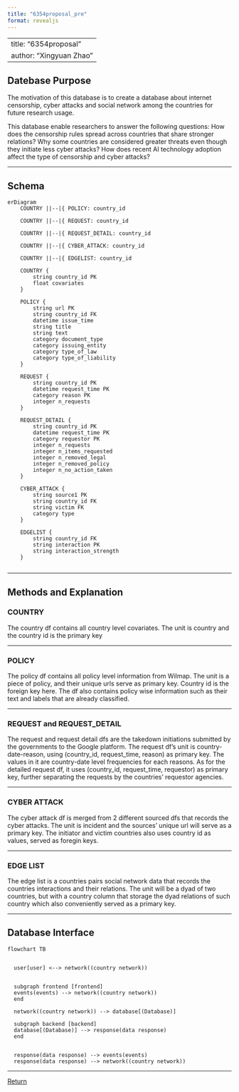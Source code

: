 ---
title: "6354proposal_pre"
format: revealjs
---

---
title: "6354proposal"
author: "Xingyuan Zhao"
---

## Datebase Purpose

The motivation of this database is to create a database about internet censorship, cyber attacks and social network among the countries for future research usage.

This database enable researchers to answer the following questions: How does the censorship rules spread across countries that share stronger relations? Why some countries are considered greater threats even though they initiate less cyber attacks? How does recent AI technology adoption affect the type of censorship and cyber attacks?

---

## Schema

```{mermaid}
erDiagram
    COUNTRY ||--|{ POLICY: country_id
    
    COUNTRY ||--|{ REQUEST: country_id
    
    COUNTRY ||--|{ REQUEST_DETAIL: country_id
    
    COUNTRY ||--|{ CYBER_ATTACK: country_id
    
    COUNTRY ||--|{ EDGELIST: country_id
    
    COUNTRY {
        string country_id PK
        float covariates
    }
    
    POLICY {
        string url PK
        string country_id FK
        datetime issue_time
        string title
        string text
        category document_type
        category issuing_entity
        category type_of_law
        category type_of_liability
    }
    
    REQUEST {
        string country_id PK
        datetime request_time PK
        category reason PK
        integer n_requests
    }
    
    REQUEST_DETAIL {
        string country_id PK
        datetime request_time PK
        category requestor PK
        integer n_requests
        integer n_items_requested
        integer n_removed_legal
        integer n_removed_policy
        integer n_no_action_taken
    }
    
    CYBER_ATTACK {
        string source1 PK
        string country_id FK
        string victim FK
        category type
    }
    
    EDGELIST {
        string country_id FK
        string interaction PK
        string interaction_strength
    }
    
```

---

## Methods and Explanation

### COUNTRY

The country df contains all country level covariates. The unit is country and the country id is the primary key

---

### POLICY

The policy df contains all policy level information from Wilmap. The unit is a piece of policy, and their unique urls serve as primary key. Country id is the foreign key here. The df also contains policy wise information such as their text and labels that are already classified.

---

### REQUEST and REQUEST_DETAIL

The request and request detail dfs are the takedown initiations submitted by the governments to the Google platform. The request df's unit is country-date-reason, using (country_id, request_time, reason) as primary key. The values in it are country-date level frequencies for each reasons. As for the detailed request df, it uses (country_id, request_time, requestor) as primary key, further separating the requests by the countries' requestor agencies. 

---

### CYBER ATTACK

The cyber attack df is merged from 2 different sourced dfs that records the cyber attacks. The unit is incident and the sources' unique url will serve as a primary key. The initiator and victim countries also uses country id as values, served as foregin keys.

---

### EDGE LIST

The edge list is a countries pairs social network data that records the countries interactions and their relations. The unit will be a dyad of two countries, but with a country column that storage the dyad relations of such country which also conveniently served as a primary key.

---

## Database Interface

```{mermaid}
flowchart TB
  

  user[user] <--> network((country network))

  
  subgraph frontend [frontend]
  events(events) --> network((country network))
  end
  
  network((country network)) --> database[(Database)]
  
  subgraph backend [backend]
  database[(Database)] --> response(data response)
  end

  
  response(data response) --> events(events)
  response(data response) --> network((country network))
```

---

[Return](6354proposal.html)
